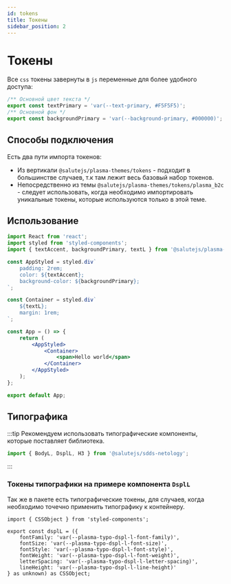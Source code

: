 ```yaml
---
id: tokens
title: Токены
sidebar_position: 2
---
```

# Токены

Все `css` токены завернуты в `js` переменные для более удобного доступа:

```js
/** Основной цвет текста */
export const textPrimary = 'var(--text-primary, #F5F5F5)';
/** Основной фон */
export const backgroundPrimary = 'var(--background-primary, #000000)';
```
## Способы подключения

Есть два пути импорта токенов:

* Из вертикали `@salutejs/plasma-themes/tokens` - подходит в большинстве случаев, т.к там лежит весь базовый набор токенов.
* Непосредственно из темы `@salutejs/plasma-themes/tokens/plasma_b2c` - следует использовать, когда необходимо импортировать уникальные токены, которые используются только в этой теме.

## Использование

```jsx
import React from 'react';
import styled from 'styled-components';
import { textAccent, backgroundPrimary, textL } from '@salutejs/plasma-themes/tokens';

const AppStyled = styled.div`
    padding: 2rem;
    color: ${textAccent};
    background-color: ${backgroundPrimary};
`;

const Container = styled.div`
    ${textL};
    margin: 1rem;
`;

const App = () => {
    return (
        <AppStyled>
            <Container>
                <span>Hello world</span>
            </Container>
        </AppStyled>
    );
};

export default App;
```

## Типографика

:::tip
Рекомендуем использовать типографические компоненты, которые поставляет библиотека.

```ts
import { BodyL, DsplL, H3 } from '@salutejs/sdds-netology';
```
:::

### Токены типографики на примере компонента `DsplL`

Так же в пакете есть типографические токены, для случаев, когда необходимо точечно применить типографику к контейнеру.

```tsx
import { CSSObject } from 'styled-components';

export const dsplL = ({
    fontFamily: 'var(--plasma-typo-dspl-l-font-family)',
    fontSize: 'var(--plasma-typo-dspl-l-font-size)',
    fontStyle: 'var(--plasma-typo-dspl-l-font-style)',
    fontWeight: 'var(--plasma-typo-dspl-l-font-weight)',
    letterSpacing: 'var(--plasma-typo-dspl-l-letter-spacing)',
    lineHeight: 'var(--plasma-typo-dspl-l-line-height)'
} as unknown) as CSSObject;
```

